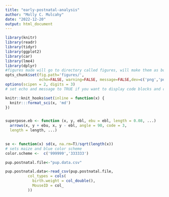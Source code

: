```yaml
---
title: "early-postnatal-analysis"
author: "Molly C. Mulcahy"
date: "2022-12-20"
output: html_document
---
```


```r
library(knitr)
library(readr)
library(tidyr)
library(ggplot2)
library(car)
library(lme4)
library(dplyr)
#figures made will go to directory called figures, will make them as both png and pdf files 
opts_chunk$set(fig.path='figures/',
               echo=FALSE, warning=FALSE, message=FALSE,dev=c('png','pdf'))
options(scipen = 2, digits = 3)
# set echo and message to TRUE if you want to display code blocks and code output respectively

knitr::knit_hooks$set(inline = function(x) {
  knitr:::format_sci(x, 'md')
})


superpose.eb <- function (x, y, ebl, ebu = ebl, length = 0.08, ...)
  arrows(x, y + ebu, x, y - ebl, angle = 90, code = 3,
  length = length, ...)

  
se <- function(x) sd(x, na.rm=T)/sqrt(length(x))
# sets maize and blue color scheme
color.scheme <-  c('999999','333333')
```

```r
pup.postnatal.file<-"pup.data.csv"

pup.postnatal.data<-read_csv(pup.postnatal.file,
          col_types = cols(
            birth.weight = col_double(),
            MouseID = col_
          ))
```